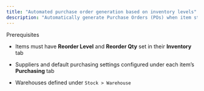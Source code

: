```yaml
---
title: "Automated purchase order generation based on inventory levels"
description: "Automatically generate Purchase Orders (POs) when item stock falls below defined thresholds—streamlining replenishment and preventing stockouts in the CGIC App."
---
```


<Info>
  Prerequisites 

  - Items must have **Reorder Level** and **Reorder Qty** set in their **Inventory** tab  

  - Suppliers and default purchasing settings configured under each item’s **Purchasing** tab  

  - Warehouses defined under `Stock > Warehouse ` 
</Info>

> ### 